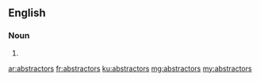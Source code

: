 ==English==

===Noun===
{{head|en}}
# {{plural of|abstractor}}

[[ar:abstractors]]
[[fr:abstractors]]
[[ku:abstractors]]
[[mg:abstractors]]
[[my:abstractors]]